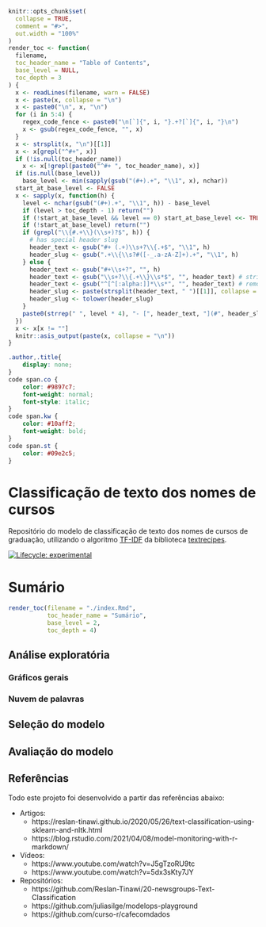 <!-- README.md is generated from README.Rmd. Please edit that file -->

```r
knitr::opts_chunk$set(
  collapse = TRUE,
  comment = "#>",
  out.width = "100%"
)
render_toc <- function(
  filename, 
  toc_header_name = "Table of Contents",
  base_level = NULL,
  toc_depth = 3
) {
  x <- readLines(filename, warn = FALSE)
  x <- paste(x, collapse = "\n")
  x <- paste0("\n", x, "\n")
  for (i in 5:4) {
    regex_code_fence <- paste0("\n[`]{", i, "}.+?[`]{", i, "}\n")
    x <- gsub(regex_code_fence, "", x)
  }
  x <- strsplit(x, "\n")[[1]]
  x <- x[grepl("^#+", x)]
  if (!is.null(toc_header_name)) 
    x <- x[!grepl(paste0("^#+ ", toc_header_name), x)]
  if (is.null(base_level))
    base_level <- min(sapply(gsub("(#+).+", "\\1", x), nchar))
  start_at_base_level <- FALSE
  x <- sapply(x, function(h) {
    level <- nchar(gsub("(#+).+", "\\1", h)) - base_level
    if (level > toc_depth - 1) return("")
    if (!start_at_base_level && level == 0) start_at_base_level <<- TRUE
    if (!start_at_base_level) return("")
    if (grepl("\\{#.+\\}(\\s+)?$", h)) {
      # has special header slug
      header_text <- gsub("#+ (.+)\\s+?\\{.+$", "\\1", h)
      header_slug <- gsub(".+\\{\\s?#([-_.a-zA-Z]+).+", "\\1", h)
    } else {
      header_text <- gsub("#+\\s+?", "", h)
      header_text <- gsub("\\s+?\\{.+\\}\\s*$", "", header_text) # strip { .tabset ... }
      header_text <- gsub("^[^[:alpha:]]*\\s*", "", header_text) # remove up to first alpha char
      header_slug <- paste(strsplit(header_text, " ")[[1]], collapse = "-")
      header_slug <- tolower(header_slug)
    }
    paste0(strrep(" ", level * 4), "- [", header_text, "](#", header_slug, ")")
  })
  x <- x[x != ""]
  knitr::asis_output(paste(x, collapse = "\n"))
}
```

```css
.author,.title{
    display: none;
}
code span.co {
    color: #9897c7;
    font-weight: normal;
    font-style: italic;
}
code span.kw {
    color: #10aff2;
    font-weight: bold;
}
code span.st {
    color: #09e2c5;
}
```
# Classificação de texto dos nomes de cursos

Repositório do modelo de classificação de texto dos nomes de cursos de graduação, utilizando o algoritmo [TF-IDF](https://textrecipes.tidymodels.org/reference/step_tfidf.html) da biblioteca [textrecipes](https://textrecipes.tidymodels.org/).

<!-- badges: start -->

[![Lifecycle:
experimental](https://img.shields.io/badge/lifecycle-experimental-orange.svg)](https://www.tidyverse.org/lifecycle/#experimental)
<!-- badges: end -->


# Sumário
```r
render_toc(filename = "./index.Rmd",
           toc_header_name = "Sumário",
           base_level = 2,
           toc_depth = 4)
```  


## Análise exploratória

### Gráficos gerais

### Nuvem de palavras

## Seleção do modelo

## Avaliação do modelo

## Referências

Todo este projeto foi desenvolvido a partir das referências abaixo:

- Artigos:
  - https://reslan-tinawi.github.io/2020/05/26/text-classification-using-sklearn-and-nltk.html
  - https://blog.rstudio.com/2021/04/08/model-monitoring-with-r-markdown/

- Vídeos:
  - https://www.youtube.com/watch?v=J5gTzoRU9tc
  - https://www.youtube.com/watch?v=5dx3sKty7JY

- Repositórios:
  - https://github.com/Reslan-Tinawi/20-newsgroups-Text-Classification
  - https://github.com/juliasilge/modelops-playground
  - https://github.com/curso-r/cafecomdados

